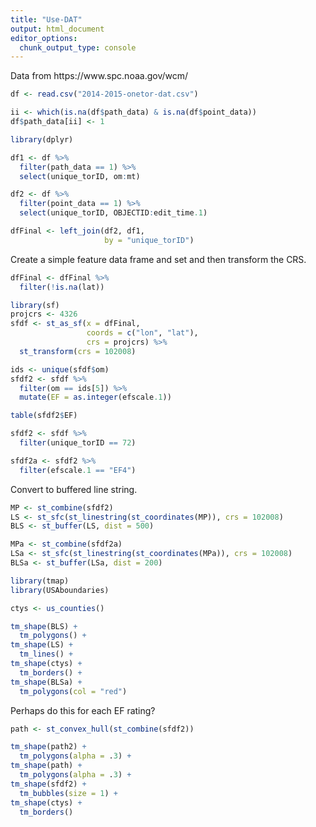 ```yaml
---
title: "Use-DAT"
output: html_document
editor_options: 
  chunk_output_type: console
---
```


Data from https://www.spc.noaa.gov/wcm/

```r
df <- read.csv("2014-2015-onetor-dat.csv")

ii <- which(is.na(df$path_data) & is.na(df$point_data))
df$path_data[ii] <- 1
```

```r
library(dplyr)

df1 <- df %>%
  filter(path_data == 1) %>%
  select(unique_torID, om:mt)

df2 <- df %>%
  filter(point_data == 1) %>%
  select(unique_torID, OBJECTID:edit_time.1)

dfFinal <- left_join(df2, df1, 
                     by = "unique_torID")
```

Create a simple feature data frame and set and then transform the CRS.
```r
dfFinal <- dfFinal %>%
  filter(!is.na(lat))

library(sf)
projcrs <- 4326
sfdf <- st_as_sf(x = dfFinal,                         
                 coords = c("lon", "lat"),
                 crs = projcrs) %>%
  st_transform(crs = 102008)
```

```r
ids <- unique(sfdf$om)
sfdf2 <- sfdf %>%
  filter(om == ids[5]) %>%
  mutate(EF = as.integer(efscale.1))

table(sfdf2$EF)

sfdf2 <- sfdf %>%
  filter(unique_torID == 72)

sfdf2a <- sfdf2 %>%
  filter(efscale.1 == "EF4")
```

Convert to buffered line string.
```r
MP <- st_combine(sfdf2)
LS <- st_sfc(st_linestring(st_coordinates(MP)), crs = 102008)
BLS <- st_buffer(LS, dist = 500)

MPa <- st_combine(sfdf2a)
LSa <- st_sfc(st_linestring(st_coordinates(MPa)), crs = 102008)
BLSa <- st_buffer(LSa, dist = 200)
```

```r
library(tmap)
library(USAboundaries)

ctys <- us_counties() 

tm_shape(BLS) +
  tm_polygons() +
tm_shape(LS) +
  tm_lines() +
tm_shape(ctys) +
  tm_borders() +
tm_shape(BLSa) +
  tm_polygons(col = "red")

```

Perhaps do this for each EF rating?
```r
path <- st_convex_hull(st_combine(sfdf2))

tm_shape(path2) +
  tm_polygons(alpha = .3) +
tm_shape(path) +
  tm_polygons(alpha = .3) +
tm_shape(sfdf2) +
  tm_bubbles(size = 1) +
tm_shape(ctys) +
  tm_borders()
```